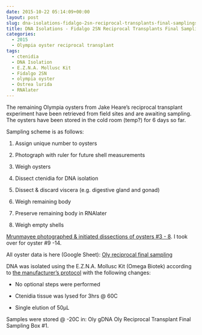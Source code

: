 ```yaml
---
date: 2015-10-22 05:14:09+00:00
layout: post
slug: dna-isolations-fidalgo-2sn-reciprocal-transplants-final-samplings
title: DNA Isolations - Fidalgo 2SN Reciprocal Transplants Final Samplings
categories:
  - 2015
  - Olympia oyster reciprocal transplant
tags:
  - ctenidia
  - DNA Isolation
  - E.Z.N.A. Mollusc Kit
  - Fidalgo 2SN
  - olympia oyster
  - Ostrea lurida
  - RNAlater
---
```


The remaining Olympia oysters from Jake Heare's reciprocal transplant experiment have been retrieved from field sites and are awaiting sampling. The oysters have been stored in the cold room (temp?) for 6 days so far.

Sampling scheme is as follows:




    
  1. Assign unique number to oysters

    
  2. Photograph with ruler for future shell measurements

    
  3. Weigh oysters

    
  4. Dissect ctenidia for DNA isolation

    
  5. Dissect & discard viscera (e.g. digestive gland and gonad)

    
  6. Weigh remaining body

    
  7. Preserve remaining body in RNAlater

    
  8. Weigh empty shells



[
Mrunmayee photographed & initiated dissections of oysters #3 - 8](https://onsnetwork.org/mrunmayee/2015/10/21/opening-oysters/). I took over for oyster #9 -14.

All oyster data is here (Google Sheet): [Oly reciprocal final sampling](https://docs.google.com/spreadsheets/d/1KjsfrNdUuXegcPx6UjoGfR7vM---LwpaNi6Nra3HMkI/edit?usp=sharing)

DNA was isolated using the E.Z.N.A. Mollusc Kit (Omega Biotek) according to [the manufacturer's protocol](https://github.com/sr320/LabDocs/blob/master/protocols/Commercial_Protocols/Omega_Mollusc-DNA-Kit-Combo-May-2013-D3373.pdf) with the following changes:




    
  * No optional steps were performed

    
  * Ctenidia tissue was lysed for 3hrs @ 60C

    
  * Single elution of 50μL



Samples were stored @ -20C in: Oly gDNA Oly Reciprocal Transplant Final Sampling Box #1.
